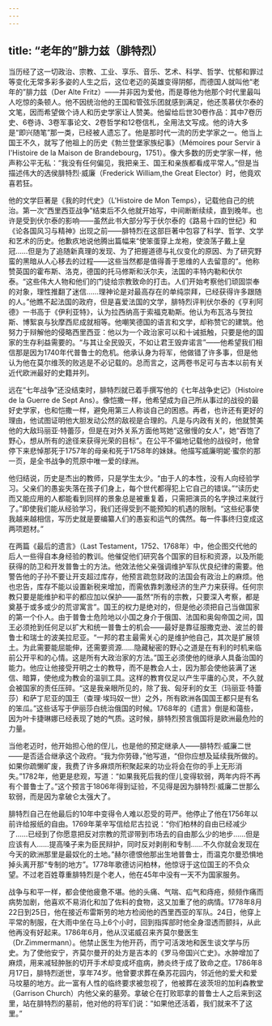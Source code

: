 ```yaml
---
---
---
```

title: “老年的”腓力兹（腓特烈）
---




当历经了这一切政治、宗教、工业、享乐、音乐、艺术、科学、哲学、忧郁和罪过等变化无常多彩多姿的人生之后，这位老迈的英雄变得阴郁，而德国人就叫他“老年的”腓力兹（Der Alte Fritz）——并非因为爱他，而是尊他为他那个时代里最叫人吃惊的条顿人。他不因统治他的王国和管弦乐团就感到满足，他还羡慕伏尔泰的文笔，因而希望做个诗人和历史学家让人赞美。他留给后世30卷作品：其中7卷历史、6卷诗、3卷军事论文、2卷哲学和12卷信札，全用法文写成。他的诗大多是“即兴随笔”那一类，已经被人遗忘了。他是那时代一流的历史学家之一。他当上国王不久，就写了他祖上的历史《勃兰登堡家族纪事》（Mémoires pour Servir ä l'Histoire de la Maison de Brandebourg，1751）。像大多数的历史学家一样，他声称公平无私：“我没有任何偏见，我把亲王、国王和亲族都看成平常人。”但是当描述伟大的选侯腓特烈·威廉（Frederick William,the Great Elector）时，他竟欢喜若狂。

他的文学巨著是《我的时代史》（L'Histoire de Mon Temps），记载他自己的统治。第一次“西里西亚战争”结束后不久他就开始写，中间断断续续，直到晚年。也许是受到伏尔泰的影响——虽然此书大部分写于伏尔泰的《路易十四的世纪》和《论各国风习与精神》出现之前——腓特烈在这部巨著中包容了科学、哲学、文学和艺术的历史。他歉疚地说他腾出篇幅来“使笨蛋穿上龙袍，使浪荡子戴上皇冠……但是为了追随新真理的发现、为了把握道德与礼仪变化的原因、为了研究野蛮的黑暗从人心移去的过程——这些当然都是值得善于思维的人去留意的”。他称赞英国的霍布斯、洛克，德国的托马修斯和沃尔夫，法国的丰特内勒和伏尔泰。“这些伟大人物和他们的门徒给宗教致命的打击。人们开始考察他们顽固崇奉的对象，理性推翻了迷信……理神论是对最高存在的单纯崇拜，已经获得许多跟随的人。”他瞧不起法国的政府，但是喜爱法国的文学，腓特烈评判伏尔泰的《亨利阿德》一书高于《伊利亚特》，认为拉西纳高于索福克勒斯。他认为布瓦洛与贺拉斯、博絮哀与狄摩西尼成就相等。他嘲笑德国的语言和文学，却称赞它的建筑。他努力于辩解他的侵略西里西亚：他以为一个政治家可以和十诫抵触，只要是他的国家的生存利益需要的。“与其让全民毁灭，不如让君王毁弃诺言”——他希望我们相信那是因为1740年代普鲁士的危机。他承认身为将军，他做错了许多事，但是他认为他在莫尔维茨的败逃是不必记载的。总而言之，这两卷书足可与吉本以前有关近代欧洲最好的史籍并列。

远在“七年战争”还没结束时，腓特烈就已着手撰写他的《七年战争史记》（Histoire de la Guerre de Sept Ans）。像恺撒一样，他希望成为自己所从事过的战役的最好史学家，也和恺撒一样，避免用第三人称谈自己的困惑。再者，也许还有更好的理由，他试图证明他大胆发动公然的敌视是合理的。凡是与内政有关的，他就赞美他的大敌玛丽亚·特蕾莎，但是在对外关系方面他骂她“这傲慢的女人”，她“吞饱了野心，想从所有的途径来获得光荣的目标”。在公平不偏地记载他的战役时，他曾停下来悲悼那死于1757年的母亲和死于1758年的妹妹。他描写威廉明妮·蜜奈的那一页，是全书战争的荒原中唯一爱的绿洲。

他归结说，历史是杰出的教师，只是学生太少。“由于人的本性，没有人向经验学习。父亲们的愚妄失落在孩子们身上，每个世代都得犯上它自己的错误。”“读历史而又能应用的人都能看到同样的景象总是被重复着，只需把演员的名字换过来就行了。”即使我们能从经验学习，我们还得受到不能预知的机遇的限制。“这些纪事使我越来越相信，写历史就是要编纂人们的愚妄和运气的偶然。每一件事终归变成这两项题材。”

在两篇《最后的遗言》（Last Testament，1752、1768年）中，他企图交代他的后人一些得自本身经验的教训。他催促他们研究各个国家的目标和资源，以及所能获得的防卫和开发普鲁士的方法。他效法他父亲强调维护军队优良纪律的需要。他警告他的子孙不要让开支超过库存，他预言疏忽财政的法国会有政治上的麻烦。他也忠告，库存不能以设置新税来增加，而需依靠刺激经济的生产力来获得。任何宗教只要是能维护和平的都应加以保护——虽然“所有的宗教，只要深入考察，都是奠基于或多或少的荒谬寓言”。国王的权力是绝对的，但是他必须把自己当做国家的第一个仆人。由于普鲁士危险地以小国之身介于俄国、法国和奥匈帝国之间，国王必须抢到任何足以扩大和统一普鲁士的机会——最好是靠征服撒克逊、波兰的普鲁士和瑞士的波美拉尼亚。“一邦的君主最需关心的是维护他自己，其次是扩展领土。为此需要能屈能伸，还需要资源……隐藏秘密的野心之道是在有利的时机来临前公开平和的心情。这是所有大政治家的方法。”国王必须使他的继承人具备治国的能力。他应让他接受开明之士的教导，而不是教会人士，因为那会使他装满了迷信、暗算，使他成为教会的温驯工具。这样的教育仅足以产生平庸的心灵，不久就会被国家的责任压碎。“这是我亲眼所见的，除了我、匈牙利的女王（玛丽亚·特蕾莎）和萨丁尼亚的国王（查理·埃玛奴一世）之外，所有欧洲各国国王都只是有名的笨瓜。”这些话写于伊丽莎白统治俄国的时候。1768年的《遗言》倒是和蔼些，因为叶卡捷琳娜已经表现了她的气质。这时候，腓特烈预言俄国将是欧洲最危险的力量。

当他老迈时，他开始担心他的侄儿，也是他的预定继承人——腓特烈·威廉二世——是否适合继承这个政府。“我为你劳碌，”他写道，“但你应想及延续我所做的。如果你疏懒旷废，我费了许多麻烦所积聚起来的功业将会在你的手上无形消失。”1782年，他更是悲观，写道：“如果我死后我的侄儿变得软弱，两年内将不再有个普鲁士了。”这个预言于1806年得到证验，不见得是因为腓特烈·威廉二世那么软弱，而是因为拿破仑太强大了。

腓特烈自己在他最后的10年中变得令人难以忍受的苛严。他停止了他在1756年以前许给报纸的自由。1769年莱辛写信给尼古拉说：“你们柏林的自由已经减少了……已经到了你愿意把反对宗教的荒谬带到市场去的自由那么少的地步……但是应该有人……提高嗓子来为臣民辩护，同时反对剥削和专制……不久你就会发现在今天的欧洲那里是最奴化的土地。”赫尔德恨他那出生地普鲁士，而温克尔曼恐惧地掉头离开那“专制的地方”。1778年歌德访问柏林，他惊讶于这位国王的不负众望。不过老百姓尊重腓特烈是个老人，他在45年中没有一天不为国家服务。

战争与和平一样，都会使他疲惫不堪。他的头痛、气喘、疝气和痔疮，频频作痛而病势加剧，他喜欢不易消化和加了佐料的食物，这又加重了他的病情。1778年8月22日到25日，他在接近布雷斯劳的地方检阅他的西里西亚的军队。24日，他穿上平常的制服，在大雨中坐在马上6个小时，回到指挥部时他全身湿透而颤抖，从此他再没有好起来。1786年6月，他从汉诺威召来齐莫尔曼医生（Dr.Zimmermann）。他禁止医生为他开药，而宁可活泼地和医生谈文学与历史。为了使他安宁，齐莫尔曼开的处方是吉本的《罗马帝国兴亡史》。水肿增加了麻烦，用来减轻肿胀的切开手术却变成坏疽病，肺炎终于成了致命之症。1786年8月17日，腓特烈逝世，享年74岁。他曾要求葬在桑苏花园内，邻近他的爱犬和爱马坟墓的地方。此一富有人性的临终要求被忽视了，他被葬在波茨坦的加利森教堂（Garrison Church）内他父亲的墓旁。拿破仑在打败耶拿的普鲁士人之后来到这里，站在腓特烈的墓前，他对他的将军们说：“如果他还活着，我们就来不了这里。”
